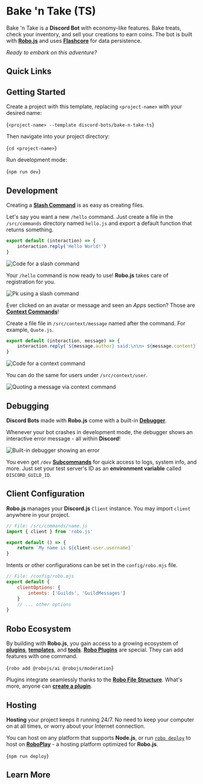 
# Bake 'n Take (TS)

Bake 'n Take is a **Discord Bot** with economy-like features. Bake treats, check your inventory, and sell your creations to earn coins. The bot is built with **[Robo.js](https://robojs.dev)** and uses **[Flashcore](https://robojs.dev/robojs/flashcore)** for data persistence.

_Ready to embark on this adventure?_

## Quick Links

<CardContainer><Card href="https://robojs.dev/discord-bots" title="📚 Documentation" description="Getting started with Robo.js"/>
<Card href="https://robojs.dev/discord" title="✨ Discord" description="Robo - Imagine Magic"/>
<Card href="https://robojs.dev/plugins/create" title="🔗 Templates" description="Kickstart your project with a template."/>
<Card href="https://dev.to/waveplay" title="📖 Tutorials" description="Learn how to create epic experiences."/></CardContainer>

##  Getting Started

Create a project with this template, replacing `<project-name>` with your desired name:

<Terminal create>{`<project-name> --template discord-bots/bake-n-take-ts`}</Terminal>

Then navigate into your project directory:

<Terminal>{`cd <project-name>`}</Terminal>

Run development mode:

<Terminal>{`npm run dev`}</Terminal>

<CardContainer><Card href="https://robojs.dev/discord-bots/beginner-guide" title="🔰 Beginner Guide" description="New to Discord Bots with Robo? Start here!"/>
<Card href="https://robojs.dev/robojs/mode#default-modes" title="🎭 Run Modes" description="Define profiles for your Robo session."/></CardContainer>

## Development

Creating a **[Slash Command](https://robojs.dev/discord-bots/commands)** is as easy as creating files.

Let's say you want a new `/hello` command. Just create a file in the `/src/commands` directory named `hello.js` and export a default function that returns something.

```javascript title="/src/commands/hello.js"
export default (interaction) => {
	interaction.reply('Hello World!')
}
```

![Code for a slash command](https://github.com/Wave-Play/robo.js/blob/main/docs/static/readme/slash-command-code.png?raw=true)

Your `/hello` command is now ready to use! **Robo.js** takes care of registration for you.

![Pk using a slash command](https://raw.githubusercontent.com/Wave-Play/robo.js/refs/heads/main/docs/static/readme/slash-command.png)

Ever clicked on an avatar or message and seen an _Apps_ section? Those are **[Context Commands](https://robojs.dev/discord-bots/context-menu)**!

Create a file file in `/src/context/message` named after the command. For example, `Quote.js`.

```javascript title="/src/context/message/Quote.js"
export default (interaction, message) => {
	interaction.reply(`${message.author} said:\n\n> ${message.content}`)
}
```

![Code for a context command](https://github.com/Wave-Play/robo.js/blob/main/docs/static/readme/context-message-code.png?raw=true)

You can do the same for users under `/src/context/user`.

![Quoting a message via context command](https://github.com/Wave-Play/robo.js/blob/main/docs/static/readme/context-message.png?raw=true)

<CardContainer><Card href="https://robojs.dev/discord-bots/commands" title="📜 Slash Commands" description="Your bot follows best practices by default."/>
<Card href="https://robojs.dev/discord-bots/events" title="📡 Events" description="Know and respond to everything that happens."/>
<Card href="https://robojs.dev/discord-bots/context-menu" title="🖱️ Context Commands" description="Extend right click and long press behavior."/>
<Card href="https://robojs.dev/robojs/flashcore" title="⚡ Flashcore Database" description="Persist data in your Robo with ease."/></CardContainer>

## Debugging

**Discord Bots** made with **Robo.js** come with a built-in **[Debugger](https://robojs.dev/discord-bots/debug)**.

Whenever your bot crashes in development mode, the debugger shows an interactive error message - all within **Discord**!

![Built-in debugger showing an error](https://github.com/Wave-Play/robo.js/blob/main/docs/static/readme/debugger.png?raw=true)

You even get `/dev` **[Subcommands](https://robojs.dev/discord-bots/commands#subcommands)** for quick access to logs, system info, and more. Just set your test server's ID as an **environment variable** called `DISCORD_GUILD_ID`.

<CardContainer><Card href="https://robojs.dev/discord-bots/debug" title="🐛 Debugging" description="Troubleshoot right within Discord."/>
<Card href="https://robojs.dev/discord-bots/credentials#optional-variables" title="🔑 Credentials" description="Secure your Discord Bot credentials."/></CardContainer>

## Client Configuration

**Robo.js** manages your **Discord.js** `Client` instance. You may import `client` anywhere in your project.

```javascript
// File: /src/commands/name.js
import { client } from 'robo.js'

export default () => {
	return `My name is ${client.user.username}`
}
```

Intents or other configurations can be set in the `config/robo.mjs` file.

```javascript
// File: /config/robo.mjs
export default {
	clientOptions: {
		intents: ['Guilds', 'GuildMessages']
	}
	// ... other options
}
```

<CardContainer><Card href="https://robojs.dev/robojs/config" title="🔧 Configuration" description="Customize behavior and features."/></CardContainer>

## Robo Ecosystem

By building with **Robo.js**, you gain access to a growing ecosystem of **[plugins](https://robojs.dev/plugins/directory)**, **[templates](https://robojs.dev/templates/overview)**, and **[tools](https://robojs.dev/cli/overview)**. **[Robo Plugins](https://robojs.dev/plugins/overview)** are special. They can add features with one command.

<Terminal execute>{`robo add @robojs/ai @robojs/moderation`}</Terminal>

Plugins integrate seamlessly thanks to the **[Robo File Structure](https://robojs.dev/discord-bots/file-structure)**. What's more, anyone can **[create a plugin](https://robojs.dev/plugins/create)**.

<CardContainer><Card href="https://robojs.dev/plugins/install" title="🔌 Robo Plugins" description="Add features to your Robo seamlessly."/>
<Card href="https://robojs.dev/plugins/create" title="🔌 Creating Plugins" description="Make your own plugins for Robo.js."/>
<Card href="https://robojs.dev/plugins/create" title="🗃️ Plugin Directory" description="Browse plugins for your Robo."/>
<Card href="https://robojs.dev/plugins/create" title="🔗 Templates" description="Kickstart your project with a template."/></CardContainer>

## Hosting

**Hosting** your project keeps it running 24/7. No need to keep your computer on at all times, or worry about your Internet connection.

You can host on any platform that supports **Node.js**, or run [`robo deploy`](https://robojs.dev/cli/robo#distributing) to host on **[RoboPlay](https://roboplay.dev)** - a hosting platform optimized for **Robo.js**.

<Terminal>{`npm run deploy`}</Terminal>

<CardContainer><Card href="https://robojs.dev/hosting/roboplay" title="🚀 RoboPlay" description="Deploy with as little as one command."/>
<Card href="https://robojs.dev/hosting/overview" title="🛠️ Self-Hosting" description="Learn how to host and maintain it yourself."/>
</CardContainer>

## Learn More

<CardContainer><Card href="/templates/overview" title="📦 Explore Templates" description="Discover more templates for a quick start."/><Card href="https://github.com/Wave-Play/robo.js/tree/main/templates/discord-bots/bake-n-take-ts" title="🔗 GitHub Repository" description="Explore source code on GitHub."/></CardContainer>
